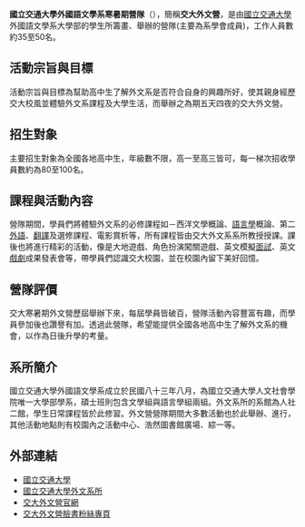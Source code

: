 {{no footnotes|time=2014-06-18T11:47:58+00:00}}
{{Infobox University
| name       = 交大外文營
| native_name= NCTU FL CAMP
| image      = [[File:交大外文系.jpg|250px]]
}}

'''國立交通大學外國語文學系寒暑期營隊'''（{{lang-en|'''NCTU FL CAMP'''}}），簡稱'''交大外文營'''，是由[[國立交通大學|國立交通大學]]外國語文學系大學部的學生所籌畫、舉辦的營隊(主要為系學會成員)，工作人員數約35至50名。

== 活動宗旨與目標 ==
活動宗旨與目標為幫助高中生了解外文系是否符合自身的興趣所好，使其親身經歷交大校風並體驗外文系課程及大學生活，而舉辦之為期五天四夜的交大外文營。

== 招生對象 ==
主要招生對象為全國各地高中生，年級數不限，高一至高三皆可，每一梯次招收學員數約為80至100名。

== 課程與活動內容 ==
營隊期間，學員們將體驗外文系的必修課程如－西洋文學概論、[[語言學|語言學]]概論、第二[[外語|外語]]、[[翻譯|翻譯]]及選修課程、電影賞析等，所有課程皆由交大外文系系所教授授課。課後也將進行精彩的活動，像是大地遊戲、角色扮演闖關遊戲、英文模擬[[面試|面試]]、英文[[戲劇|戲劇]]成果發表會等，帶學員們認識交大校園，並在校園內留下美好回憶。

== 營隊評價 ==
交大寒暑期外文營歷屆舉辦下來，每屆學員皆破百，營隊活動內容豐富有趣，而學員參加後也讚譽有加。透過此營隊，希望能提供全國各地高中生了解外文系的機會，以作為日後升學的考量。

== 系所簡介 ==
國立交通大學外國語文學系成立於民國八十三年八月，為國立交通大學人文社會學院唯一大學部學系，碩士班則包含文學組與語言學組兩組。外文系所的系館為人社二館，學生日常課程皆於此修習。外文營營隊期間大多數活動也於此舉辦、進行，其他活動地點則有校園內之活動中心、浩然圖書館廣場、綜一等。

== 外部連結 ==
{{wikisource|Category:國立交通大學|國立交通大學}}
*[http://www.nctu.edu.tw 國立交通大學] {{Wayback|url=http://www.nctu.edu.tw/ |date=20091019101457 }}
*[http://www.fl.nctu.edu.tw/index.php 國立交通大學外文系所]{{Wayback|url=http://www.fl.nctu.edu.tw/index.php |date=20140502015327 }}
*[http://flcamp.pixnet.net/blog 交大外文營官網] {{Wayback|url=http://flcamp.pixnet.net/blog |date=20181125090659 }}
*[https://www.facebook.com/2014NCTUFLsummercamp?ref=hl&ref_type=bookmark 交大外文營臉書粉絲專頁] {{Wayback|url=https://www.facebook.com/2014NCTUFLsummercamp?ref=hl&ref_type=bookmark |date=20190222061938 }}